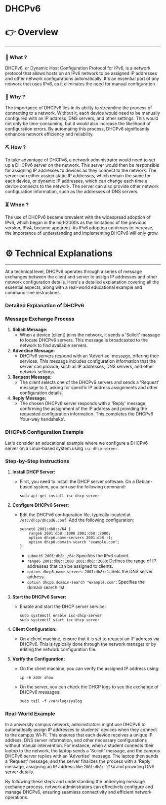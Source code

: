 # DHCPv6


# 👉 Overview

---

### 👀 What ?

DHCPv6, or Dynamic Host Configuration Protocol for IPv6, is a network protocol that allows hosts on an IPv6 network to be assigned IP addresses and other network configurations automatically. It's an essential part of any network that uses IPv6, as it eliminates the need for manual configuration.


### 🧐 Why ?

The importance of DHCPv6 lies in its ability to streamline the process of connecting to a network. Without it, each device would need to be manually configured with an IP address, DNS servers, and other settings. This would not only be time-consuming, but it would also increase the likelihood of configuration errors. By automating this process, DHCPv6 significantly enhances network efficiency and reliability.


### ⛏️ How ?

To take advantage of DHCPv6, a network administrator would need to set up a DHCPv6 server on the network. This server would then be responsible for assigning IP addresses to devices as they connect to the network. The server can either assign static IP addresses, which remain the same for each device, or dynamic IP addresses, which can change each time a device connects to the network. The server can also provide other network configuration information, such as the addresses of DNS servers.


### ⏳ When ?

The use of DHCPv6 became prevalent with the widespread adoption of IPv6, which began in the mid-2000s as the limitations of the previous version, IPv4, became apparent. As IPv6 adoption continues to increase, the importance of understanding and implementing DHCPv6 will only grow.


# ⚙️ Technical Explanations

---

At a technical level, DHCPv6 operates through a series of message exchanges between the client and server to assign IP addresses and other network configuration details. Here's a detailed explanation covering all the essential aspects, along with a real-world educational example and command-line instructions.

### Detailed Explanation of DHCPv6

### Message Exchange Process

1. **Solicit Message:**
    - When a device (client) joins the network, it sends a 'Solicit' message to locate DHCPv6 servers. This message is broadcasted to the network to find available servers.
2. **Advertise Message:**
    - DHCPv6 servers respond with an 'Advertise' message, offering their services. This message includes configuration information that the server can provide, such as IP addresses, DNS servers, and other network settings.
3. **Request Message:**
    - The client selects one of the DHCPv6 servers and sends a 'Request' message to it, asking for specific IP address assignments and other configuration details.
4. **Reply Message:**
    - The chosen DHCPv6 server responds with a 'Reply' message, confirming the assignment of the IP address and providing the requested configuration information. This completes the DHCPv6 'four-way handshake'.

### DHCPv6 Configuration Example

Let's consider an educational example where we configure a DHCPv6 server on a Linux-based system using `isc-dhcp-server`.

### Step-by-Step Instructions

1. **Install DHCP Server:**
    - First, you need to install the DHCP server software. On a Debian-based system, you can use the following command:
        
        ```
        sudo apt-get install isc-dhcp-server
        
        ```
        
2. **Configure DHCPv6 Server:**
    - Edit the DHCPv6 configuration file, typically located at `/etc/dhcp/dhcpd6.conf`. Add the following configuration:
        
        ```
        subnet6 2001:db8::/64 {
            range6 2001:db8::1000 2001:db8::2000;
            option dhcp6.name-servers 2001:db8::1;
            option dhcp6.domain-search "example.com";
        }
        
        ```
        
        - `subnet6 2001:db8::/64`: Specifies the IPv6 subnet.
        - `range6 2001:db8::1000 2001:db8::2000`: Defines the range of IP addresses that can be assigned to clients.
        - `option dhcp6.name-servers 2001:db8::1`: Sets the DNS server address.
        - `option dhcp6.domain-search "example.com"`: Specifies the domain search list.
3. **Start the DHCPv6 Server:**
    - Enable and start the DHCP server service:
        
        ```
        sudo systemctl enable isc-dhcp-server
        sudo systemctl start isc-dhcp-server
        
        ```
        
4. **Client Configuration:**
    - On a client machine, ensure that it is set to request an IP address via DHCPv6. This is typically done through the network manager or by editing the network configuration file.
5. **Verify the Configuration:**
    - On the client machine, you can verify the assigned IP address using:
        
        ```
        ip -6 addr show
        
        ```
        
    - On the server, you can check the DHCP logs to see the exchange of DHCPv6 messages:
        
        ```
        sudo tail -f /var/log/syslog
        
        ```
        

### Real-World Example

In a university campus network, administrators might use DHCPv6 to automatically assign IP addresses to students' devices when they connect to the campus Wi-Fi. This ensures that each device receives a unique IP address, DNS server information, and other necessary configurations without manual intervention. For instance, when a student connects their laptop to the network, the laptop sends a 'Solicit' message, and the campus DHCPv6 server replies with an 'Advertise' message. The laptop then sends a 'Request' message, and the server finalizes the process with a 'Reply' message, assigning an IP address like `2001:db8::1234` and providing DNS server details.

By following these steps and understanding the underlying message exchange process, network administrators can effectively configure and manage DHCPv6, ensuring seamless connectivity and efficient network operations.
